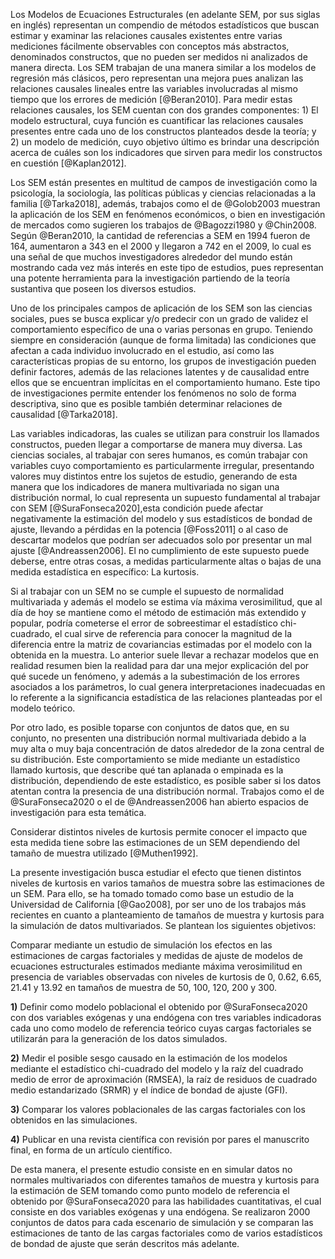 \subsection{Antecedentes}

Los Modelos de Ecuaciones Estructurales (en adelante SEM, por sus siglas en inglés) representan un compendio de métodos estadísticos que buscan estimar y examinar las relaciones causales existentes entre varias mediciones fácilmente observables con conceptos más abstractos, denominados constructos, que no pueden ser medidos ni analizados de manera directa. Los SEM trabajan de una manera similar a los modelos de regresión más clásicos, pero representan una mejora pues analizan las relaciones causales lineales entre las variables involucradas al mismo tiempo que los errores de medición [@Beran2010]. Para medir estas relaciones causales, los SEM cuentan con dos grandes componentes: 1) El modelo estructural, cuya función es cuantificar las relaciones causales presentes entre cada uno de los constructos planteados desde la teoría; y 2) un modelo de medición, cuyo objetivo último es brindar una descripción acerca de cuáles son los indicadores que sirven para medir los constructos en cuestión [@Kaplan2012].

Los SEM están presentes en multitud de campos de investigación como la psicología, la sociología, las políticas públicas y ciencias relacionadas a la familia [@Tarka2018], además, trabajos como el de @Golob2003 muestran la aplicación de los SEM en fenómenos económicos, o bien en investigación de mercados como sugieren los trabajos de @Bagozzi1980 y @Chin2008. Según @Beran2010, la cantidad de referencias a SEM en 1994 fueron de 164, aumentaron a 343 en el 2000 y llegaron a 742 en el 2009, lo cual es una señal de que muchos investigadores alrededor del mundo están mostrando cada vez más interés en este tipo de estudios, pues representan una potente herramienta para la investigación partiendo de la teoría sustantiva que poseen los diversos estudios. 

Uno de los principales campos de aplicación de los SEM son las ciencias sociales, pues se busca explicar y/o predecir con un grado de validez el comportamiento específico de una o varias personas en grupo. Teniendo siempre en consideración (aunque de forma limitada) las condiciones que afectan a cada individuo involucrado en el estudio, así como las características propias de su entorno, los grupos de investigación pueden definir factores, además de las relaciones latentes y de causalidad entre ellos que se encuentran implícitas en el comportamiento humano. Este tipo de investigaciones permite entender los fenómenos no solo de forma descriptiva, sino que es posible también determinar relaciones de causalidad [@Tarka2018].

Las variables indicadoras, las cuales se utilizan para construir los llamados constructos, pueden llegar a comportarse de manera muy diversa. Las ciencias sociales, al trabajar con seres humanos, es común trabajar con variables cuyo comportamiento es particularmente irregular, presentando valores muy distintos entre los sujetos de estudio, generando de esta manera que los indicadores de manera multivariada no sigan una distribución normal, lo cual representa un supuesto fundamental al trabajar con SEM [@SuraFonseca2020],esta condición puede afectar negativamente la estimación del modelo y sus estadísticos de bondad de ajuste, llevando a pérdidas en la potencia [@Foss2011] o al caso de descartar modelos que podrían ser adecuados solo por presentar un mal ajuste [@Andreassen2006]. El no cumplimiento de este supuesto puede deberse, entre otras cosas, a medidas particularmente altas o bajas de una medida estadística en específico: La kurtosis.

\subsection{El problema}

Si al trabajar con un SEM no se cumple el supuesto de normalidad multivariada y además el modelo se estima vía máxima verosimilitud, que al día de hoy se mantiene como el método de estimación más extendido y popular, podría cometerse el error de sobreestimar el estadístico chi-cuadrado, el cual sirve de referencia para conocer la magnitud de la diferencia entre la matriz de covariancias estimadas por el modelo con la obtenida en la muestra. Lo anterior suele llevar a rechazar modelos que en realidad resumen bien la realidad para dar una mejor explicación del por qué sucede un fenómeno, y además a la subestimación de los errores asociados a los parámetros, lo cual genera interpretaciones inadecuadas en lo referente a la significancia estadística de las relaciones planteadas por el modelo teórico.

Por otro lado, es posible toparse con conjuntos de datos que, en su conjunto, no presenten una distribución normal multivariada debido a la muy alta o muy baja concentración de datos alrededor de la zona central de su distribución. Este comportamiento se mide mediante un estadístico llamado kurtosis, que describe qué tan aplanada o empinada es la distribución, dependiendo de este estadístico, es posible saber si los datos atentan contra la presencia de una distribución normal. Trabajos como el de @SuraFonseca2020 o el de @Andreassen2006 han abierto espacios de investigación para esta temática.

Considerar distintos niveles de kurtosis permite conocer el impacto que esta medida tiene sobre las estimaciones de un SEM dependiendo del tamaño de muestra utilizado [@Muthen1992].

\subsection{Objetivos del estudio}

La presente investigación busca estudiar el efecto que tienen distintos niveles de kurtosis en varios tamaños de muestra sobre las estimaciones de un SEM. Para ello, se ha tomado tomado como base un estudio de la Universidad  de California [@Gao2008], por ser uno de los trabajos más recientes en cuanto a planteamiento de tamaños de muestra y kurtosis para la simulación de datos multivariados. Se plantean los siguientes objetivos:

\subsubsection{Objetivo general}

Comparar mediante un estudio de simulación los efectos en las estimaciones de cargas factoriales y medidas de ajuste de modelos de ecuaciones estructurales estimados mediante máxima verosimilitud en presencia de variables observadas con niveles de kurtosis de 0, 0.62, 6.65, 21.41 y 13.92 en tamaños de muestra de 50, 100, 120, 200 y 300.

\subsubsection{Objetivos específicos}

**1)** Definir como modelo poblacional el obtenido por @SuraFonseca2020 con dos variables exógenas y una endógena con tres variables indicadoras cada uno como modelo de referencia teórico cuyas cargas factoriales se utilizarán para la generación de los datos simulados.

**2)** Medir el posible sesgo causado en la estimación de los modelos mediante el estadístico chi-cuadrado del modelo y la raíz del cuadrado medio de error de aproximación (RMSEA), la raíz de residuos de cuadrado medio estandarizado (SRMR) y el índice de bondad de ajuste (GFI).

**3)** Comparar los valores poblacionales de las cargas factoriales con los obtenidos en las simulaciones.

**4)** Publicar en una revista científica con revisión por pares el manuscrito final, en forma de un artículo científico.

\subsection{Metodología de la investigación}

De esta manera, el presente estudio consiste en en simular datos no normales multivariados con diferentes tamaños de muestra y kurtosis para la estimación de SEM tomando como punto modelo de referencia el obtenido por @SuraFonseca2020 para las habilidades cuantitativas, el cual consiste en dos variables exógenas y una endógena. Se realizaron 2000 conjuntos de datos para cada escenario de simulación y se comparan las estimaciones de tanto de las cargas factoriales como de varios estadísticos de bondad de ajuste que serán descritos más adelante.
